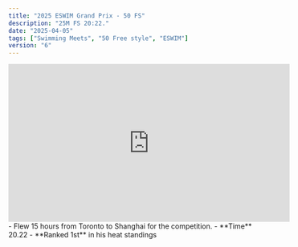 ```yaml
---
title: "2025 ESWIM Grand Prix - 50 FS"
description: "25M FS 20:22."
date: "2025-04-05"
tags: ["Swimming Meets", "50 Free style", "ESWIM"]
version: "6"
---
```


<iframe
  width="560"
  height="315"
  src="https://www.youtube.com/embed/vCs6M7rUSvw"
  title="YouTube video player"
  frameBorder="0"
  allow="accelerometer; autoplay; clipboard-write; encrypted-media; gyroscope; picture-in-picture; web-share"
  allowFullScreen
></iframe>
- Flew 15 hours from Toronto to Shanghai for the competition.
- **Time** 20.22
- **Ranked 1st** in his heat standings
